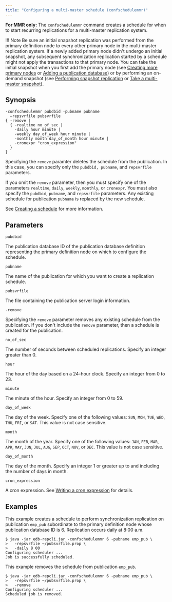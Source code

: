 ```yaml
---
title: "Configuring a multi-master schedule (confschedulemmr)"
---
```


<div id="configure_mmr_schedule" class="registered_link"></div>

**For MMR only:** The `confschedulemmr` command creates a schedule for when to start recurring replications for a multi-master replication system.

!!! Note
    Be sure an initial snapshot replication was performed from the primary definition node to every other primary node in the multi-master replication system. If a newly added primary node didn't undergo an initial snapshot, any subsequent synchronization replication started by a schedule might not apply the transactions to that primary node. You can take the initial snapshot when you first add the primary node (see [Creating more primary nodes](../../06_mmr_operation/03_creating_primary_nodes/#creating_primary_nodes) or [Adding a publication database](06_add_pub_database/#add_pub_database)) or by performing an on-demand snapshot (see [Performing snapshot replication](../../06_mmr_operation/05_on_demand_replication_mmr/#perform_snapshot_replication_mmr) or [Take a multi-master snapshot](41_taking_mmr_snapshot/#taking_mmr_snapshot)).

## Synopsis

```shell
-confschedulemmr pubdbid -pubname pubname
  –repsvrfile pubsvrfile
{ -remove |
  { -realtime no_of_sec |
    -daily hour minute |
    -weekly day_of_week hour minute |
    -monthly month day_of_month hour minute |
    -cronexpr "cron_expression"
  }
}
```

Specifying the `remove` paramter deletes the schedule from the publication. In this case, you can specify only the `pubdbid, pubname`, and `repsvrfile` parameters.

If you omit the `remove` parameter, then you must specify one of the parameters `realtime`, `daily`, `weekly`, `monthly`, or `cronexpr`. You must also specify the `pubdbid`, `pubname`, and `repsvrfile` parameters. Any existing schedule for publication `pubname` is replaced by the new schedule.

See [Creating a schedule](../../07_common_operations/02_creating_schedule/#creating_schedule) for more information.

## Parameters

`pubdbid`

The publication database ID of the publication database definition representing the primary definition node on which to configure the schedule.

`pubname`

The name of the publication for which you want to create a replication schedule.

`pubsvrfile`

The file containing the publication server login information.

`-remove`

Specifying the `remove` parameter removes any existing schedule from the publication. If you don't include the `remove` parameter, then a schedule is created for the publication.

`no_of_sec`

The number of seconds between scheduled replications. Specify an integer greater than 0.

`hour`

The hour of the day based on a 24-hour clock. Specify an integer from 0 to 23.

`minute`

The minute of the hour. Specify an integer from 0 to 59.

`day_of_week`

The day of the week. Specify one of the following values: `SUN`, `MON`, `TUE`, `WED`, `THU`, `FRI`, or `SAT`. This value is not case sensitive.

`month`

The month of the year. Specify one of the following values: `JAN`, `FEB`, `MAR`, `APR`, `MAY`, `JUN`, `JUL`, `AUG`, `SEP`, `OCT`, `NOV`, or `DEC`. This value is not case sensitive.

`day_of_month`

The day of the month. Specify an integer 1 or greater up to and including the number of days in month.

`cron_expression`

A cron expression. See [Writing a cron expression](../../10_appendix/03_miscellaneous_xdb_processing_topics/03_writing_cron_exp/#writing_cron_exp) for details.

## Examples

This example creates a schedule to perform synchronization replication on publication `emp_pub` subordinate to the primary definition node whose publication database ID is 6. Replication occurs daily at 8:00 a.m.

```shell
$ java -jar edb-repcli.jar -confschedulemmr 6 -pubname emp_pub \
>   -repsvrfile ~/pubsvrfile.prop \
>   -daily 8 00
Configuring scheduler ...
Job is successfully scheduled.
```

This example removes the schedule from publication `emp_pub`.

```shell
$ java -jar edb-repcli.jar -confschedulemmr 6 -pubname emp_pub \
>   -repsvrfile ~/pubsvrfile.prop \
>   -remove
Configuring scheduler ...
Scheduled job is removed.
```
